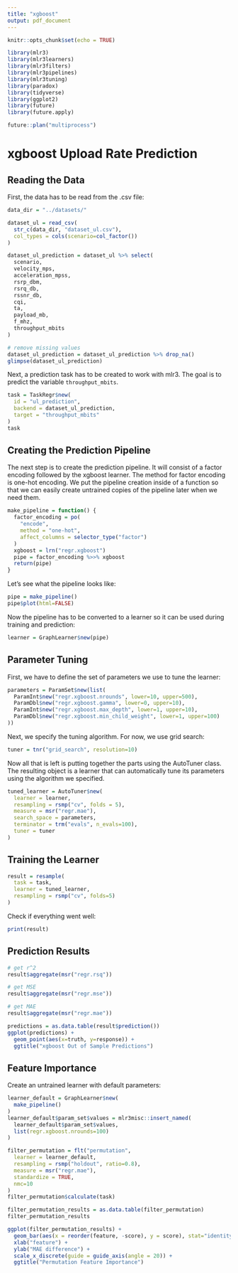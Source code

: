 ```yaml
---
title: "xgboost"
output: pdf_document
---
```


```r
knitr::opts_chunk$set(echo = TRUE)
```

```r
library(mlr3)
library(mlr3learners)
library(mlr3filters)
library(mlr3pipelines)
library(mlr3tuning)
library(paradox)
library(tidyverse)
library(ggplot2)
library(future)
library(future.apply)
```

```r
future::plan("multiprocess")
```

# xgboost Upload Rate Prediction

## Reading the Data

First, the data has to be read from the .csv file:
```r
data_dir = "../datasets/"

dataset_ul = read_csv(
  str_c(data_dir, "dataset_ul.csv"), 
  col_types = cols(scenario=col_factor())
)

dataset_ul_prediction = dataset_ul %>% select(
  scenario,
  velocity_mps,
  acceleration_mpss,
  rsrp_dbm,
  rsrq_db,
  rssnr_db,
  cqi,
  ta,
  payload_mb,
  f_mhz,
  throughput_mbits
)

# remove missing values
dataset_ul_prediction = dataset_ul_prediction %>% drop_na()
glimpse(dataset_ul_prediction)
```

Next, a prediction task has to be created to work with mlr3.
The goal is to predict the variable `throughput_mbits`.
```r
task = TaskRegr$new(
  id = "ul_prediction",
  backend = dataset_ul_prediction,
  target = "throughput_mbits"
)
task
```

## Creating the Prediction Pipeline

The next step is to create the prediction pipeline. It will consist of a factor encoding
followed by the xgboost learner. The method for factor encoding is one-hot encoding.
We put the pipeline creation inside of a function so that we can easily create
untrained copies of the pipeline later when we need them.
```r
make_pipeline = function() {
  factor_encoding = po(
    "encode",
    method = "one-hot",
    affect_columns = selector_type("factor")
  )
  xgboost = lrn("regr.xgboost")
  pipe = factor_encoding %>>% xgboost
  return(pipe)
}
```

Let's see what the pipeline looks like:
```r
pipe = make_pipeline()
pipe$plot(html=FALSE)
```

Now the pipeline has to be converted to a learner so it can be used during training and prediction:
```r
learner = GraphLearner$new(pipe)
```

## Parameter Tuning

First, we have to define the set of parameters we use to tune the learner:
```r
parameters = ParamSet$new(list(
  ParamInt$new("regr.xgboost.nrounds", lower=10, upper=500),
  ParamDbl$new("regr.xgboost.gamma", lower=0, upper=10),
  ParamInt$new("regr.xgboost.max_depth", lower=1, upper=10),
  ParamDbl$new("regr.xgboost.min_child_weight", lower=1, upper=100)
))
```

Next, we specify the tuning algorithm. For now, we use grid search:
```r
tuner = tnr("grid_search", resolution=10)
```

Now all that is left is putting together the parts using the AutoTuner class.
The resulting object is a learner that can automatically tune its parameters
using the algorithm we specified.
```r
tuned_learner = AutoTuner$new(
  learner = learner,
  resampling = rsmp("cv", folds = 5),
  measure = msr("regr.mae"),
  search_space = parameters,
  terminator = trm("evals", n_evals=100),
  tuner = tuner
)
```

## Training the Learner

```r
result = resample(
  task = task, 
  learner = tuned_learner, 
  resampling = rsmp("cv", folds=5)
)
```

Check if everything went well:
```r
print(result)
```

## Prediction Results

```r
# get r^2
result$aggregate(msr("regr.rsq"))

# get MSE
result$aggregate(msr("regr.mse"))

# get MAE
result$aggregate(msr("regr.mae"))
```

```r
predictions = as.data.table(result$prediction())
ggplot(predictions) +
  geom_point(aes(x=truth, y=response)) +
  ggtitle("xgboost Out of Sample Predictions")
```

## Feature Importance

Create an untrained learner with default parameters:
```r
learner_default = GraphLearner$new(
  make_pipeline()
)
learner_default$param_set$values = mlr3misc::insert_named(
  learner_default$param_set$values,
  list(regr.xgboost.nrounds=100)
)
```

```r
filter_permutation = flt("permutation",
  learner = learner_default,
  resampling = rsmp("holdout", ratio=0.8),
  measure = msr("regr.mae"),
  standardize = TRUE,
  nmc=10
)
filter_permutation$calculate(task)
```

```r
filter_permutation_results = as.data.table(filter_permutation)
filter_permutation_results
```

```r
ggplot(filter_permutation_results) +
  geom_bar(aes(x = reorder(feature, -score), y = score), stat="identity") +
  xlab("feature") +
  ylab("MAE difference") +
  scale_x_discrete(guide = guide_axis(angle = 20)) +
  ggtitle("Permutation Feature Importance")
```